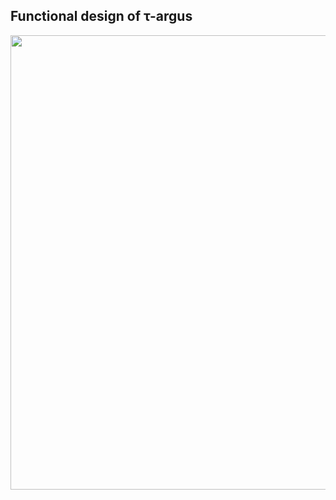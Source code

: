 ## Functional design of τ-argus 
![](Media/Pictures/tau_argus_functional_design.png){width=14.792cm height=19.233cm}
<!-- 2000000700004D00000062CFD2BA6125.svm -->

